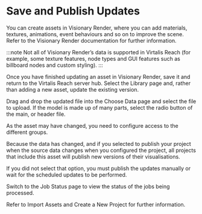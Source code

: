 # Save and Publish Updates

You can create assets in Visionary Render, where you can add materials, textures, animations, event behaviours and so on to improve the scene. Refer to the Visionary Render documentation for further information.

:::note
Not all of Visionary Render’s data is supported in Virtalis Reach (for example, some texture features, node types and GUI features such as billboard nodes and custom styling).
:::

Once you have finished updating an asset in Visionary Render, save it and return to the Virtalis Reach server hub. Select the Library page and, rather than adding a new asset, update the existing version.

Drag and drop the updated file into the Choose Data page and select the file to upload. If the model is made up of many parts, select the radio button of the main, or header file. 

As the asset may have changed, you need to configure access to the different groups.

Because the data has changed, and if you selected to publish your project when the source data changes when you configured the project, all projects that include this asset will publish new versions of their visualisations.

If you did not select that option, you must publish the updates manually or wait for the scheduled updates to be performed.

Switch to the Job Status page to view the status of the jobs being processed.

Refer to Import Assets and Create a New Project for further information.
